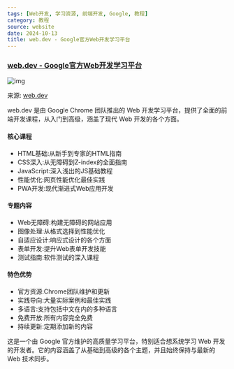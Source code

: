 ```yaml
---
tags: [Web开发, 学习资源, 前端开发, Google, 教程]
category: 教程
source: website
date: 2024-10-13
title: web.dev - Google官方Web开发学习平台
---
```


### [web.dev - Google官方Web开发学习平台](https://web.dev/learn?hl=zh-cn)

![img](https://img.mengpeng.tech/i/2024/12/06/67528855839b7.webp)

来源: [web.dev](https://web.dev/learn?hl=zh-cn)

web.dev 是由 Google Chrome 团队推出的 Web 开发学习平台，提供了全面的前端开发课程，从入门到高级，涵盖了现代 Web 开发的各个方面。

#### 核心课程
- HTML基础:从新手到专家的HTML指南
- CSS深入:从无障碍到Z-index的全面指南
- JavaScript:深入浅出的JS基础教程
- 性能优化:网页性能优化最佳实践
- PWA开发:现代渐进式Web应用开发

#### 专题内容
- Web无障碍:构建无障碍的网站应用
- 图像处理:从格式选择到性能优化
- 自适应设计:响应式设计的各个方面
- 表单开发:提升Web表单开发技能
- 测试指南:软件测试的深入课程

#### 特色优势
- 官方资源:Chrome团队维护和更新
- 实践导向:大量实际案例和最佳实践
- 多语言:支持包括中文在内的多种语言
- 免费开放:所有内容完全免费
- 持续更新:定期添加新的内容

这是一个由 Google 官方维护的高质量学习平台，特别适合想系统学习 Web 开发的开发者。它的内容涵盖了从基础到高级的各个主题，并且始终保持与最新的 Web 技术同步。 